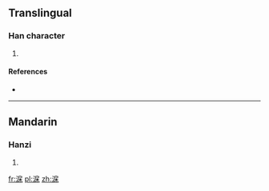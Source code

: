 ==Translingual==

===Han character===
{{Han char|rn=85|rad=水|as=08|sn=11|four=3319<sub>4</sub>|canj=水竹尸木 (EHSD), 水戈尸木 (EISD)}}

# {{defn|Han|sort=水08}}

====References====
* {{Han ref|kx=0631.120|dkj=17680|hdz=31662.060|uh=6DED|ud=28141|bh=D5F8|bd=54776}}

----

==Mandarin==

===Hanzi===
{{cmn-hanzi|pin=[[liǎn]] ([[lian3]]), [[qú]] ([[qu2]]), [[shěn]] ([[shen3]])|wg=lien<sup>3</sup>, ch'ü<sup>2</sup>, shen<sup>3</sup>}}

# {{defn|lang=cmn|sort=水08}}

[[fr:淭]]
[[pl:淭]]
[[zh:淭]]